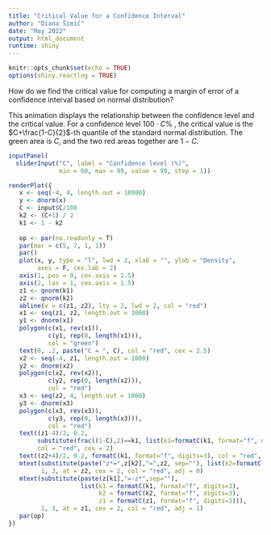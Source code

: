 ```yaml
---
title: "Critical Value for a Confidence Interval"
author: "Diana Šimić"
date: "May 2022"
output: html_document
runtime: shiny
---
```


```r
knitr::opts_chunk$set(echo = TRUE)
options(shiny.reactlog = TRUE)
```

How do we find the critical value for computing a margin of error of a confidence interval based on normal distribution? 

This animation displays the relationship between the confidence level and the critical value. For a confidence level $100\cdot C$\% , the critical value is the $C+\frac{1-C}{2}$-th quantile of the standard normal distribution. The green area is $C$, and the two red areas together are $1-C$.

```r
inputPanel(
  sliderInput("C", label = "Confidence level (%)",
              min = 60, max = 99, value = 90, step = 1))
```

```r
renderPlot({
   x <- seq(-4, 4, length.out = 10000)
   y <- dnorm(x)
   C <- input$C/100
   k2 <- (C+1) / 2
   k1 <- 1 - k2
   
   op <- par(no.readonly = T)
   par(mar = c(5, 7, 1, 1))
   par()
   plot(x, y, type = "l", lwd = 2, xlab = "", ylab = "Density", 
        axes = F, cex.lab = 2)
   axis(1, pos = 0, cex.axis = 1.5)
   axis(2, las = 1, cex.axis = 1.5)
   z1 <- qnorm(k1)
   z2 <- qnorm(k2)
   abline(v = c(z1, z2), lty = 2, lwd = 2, col = "red")
   x1 <- seq(z1, z2, length.out = 1000)
   y1 <- dnorm(x1)
   polygon(c(x1, rev(x1)),
           c(y1, rep(0, length(x1))),
           col = "green")
   text(0, .2, paste("C = ", C), col = "red", cex = 2.5)
   x2 <- seq(-4, z1, length.out = 1000)
   y2 <- dnorm(x2)
   polygon(c(x2, rev(x2)),
           c(y2, rep(0, length(x2))),
           col = "red")
   x3 <- seq(z2, 4, length.out = 1000)
   y3 <- dnorm(x3)
   polygon(c(x3, rev(x3)),
           c(y3, rep(0, length(x3))),
           col = "red")
   text((z1-4)/2, 0.2, 
        substitute(frac((1-C),2)==k1, list(k1=formatC(k1, format="f", digits=3))), 
        col = "red", cex = 2)
   text((z2+4)/2, 0.2, formatC(k1, format="f", digits=3), col = "red", cex = 2)
   mtext(substitute(paste("z*=",z[k2],"=",z2, sep=""), list(k2=formatC(k2, format="f", digits=3), z2=formatC(z2, format="f", digits = 3))), 
         1, 3, at = z2, cex = 2, col = "red", adj = 0)
   mtext(substitute(paste(z[k1],"=-z*",sep=""), 
                    list(k1 = formatC(k1, format="f", digits=3),
                         k2 = formatC(k2, format="f", digits=3),
                         z1 = formatC(z1, format="f", digits=3))),
         1, 3, at = z1, cex = 2, col = "red", adj = 1)
   par(op)
})
```

